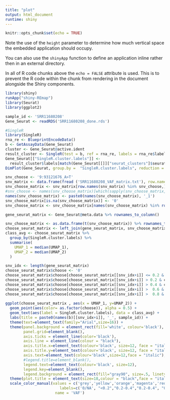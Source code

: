 ```yaml
---
title: "plot"
output: html_document
runtime: shiny
---
```


```r
knitr::opts_chunk$set(echo = TRUE)
```



Note the use of the `height` parameter to determine how much vertical space the embedded application should occupy.

You can also use the `shinyApp` function to define an application inline rather then in an external directory.

In all of R code chunks above the `echo = FALSE` attribute is used. This is to prevent the R code within the chunk from rendering in the document alongside the Shiny components.

```r
library(shiny)
runApp("shiny-REmap") 
library(Seurat)
library(ggplot2)

sample_id <- 'SRR11680208'
Gene_Seurat <- readRDS('SRR11680208_done.rds')
```


```r
#SingleR
library(SingleR)
rna_re <- BlueprintEncodeData()
b <- GetAssayData(Gene_Seurat)
cluster <- Gene_Seurat@active.ident
result_cluster <- SingleR(test = b, ref = rna_re, labels = rna_re$label.fine, method="cluster", clusters = cluster)
Gene_Seurat[["SingleR.cluster.labels"]] <-
  result_cluster$labels[match(Gene_Seurat[[]]["seurat_clusters"]$seurat_clusters, rownames(result_cluster))]
DimPlot(Gene_Seurat, group.by =  "SingleR.cluster.labels", reduction = "umap", label = TRUE) + labs(title = sample_id)

```


```r
snv_choose <- '9:93121676_A>T'
snv_matrix <- data.frame(fread ('SRR11680208_VAF_matrix.txt'), row.names = 1)
snv_choose_matrix <- snv_matrix[row.names(snv_matrix) %in% snv_choose,]
#snv_choose <- names(snv_choose_matrix)[which(sapply(snv_choose_matrix, function(x) strsplit(x,':')[[1]][2] !=0))]
names(snv_choose_matrix) <- paste0(names(snv_choose_matrix), '_1')
snv_choose_matrix[is.na(snv_choose_matrix)] <- '0'
snv_choose_matrix <- snv_choose_matrix[names(snv_choose_matrix) %in% rownames(Gene_Seurat@meta.data)]

gene_seurat_matrix <- Gene_Seurat@meta.data %>% rownames_to_column()

snv_choose_matrix <- as.data.frame(t(snv_choose_matrix)) %>% rownames_to_column()
choose_seurat_matrix <- left_join(gene_seurat_matrix, snv_choose_matrix, by = "rowname")
class_avg <- choose_seurat_matrix %>%
  group_by(SingleR.cluster.labels) %>%
  summarise(
    UMAP_1 = median(UMAP_1),
    UMAP_2 = median(UMAP_2)
  )

```


```r

snv_idx <- length(gene_seurat_matrix)
choose_seurat_matrix$choose <- '0'
choose_seurat_matrix$choose[choose_seurat_matrix[[snv_idx+i]] <= 0.2 & choose_seurat_matrix[[snv_idx+i]] !=0] <- '1'
choose_seurat_matrix$choose[choose_seurat_matrix[[snv_idx+i]] > 0.2 & choose_seurat_matrix[[snv_idx+i]] <=0.4] <- '2'
choose_seurat_matrix$choose[choose_seurat_matrix[[snv_idx+i]] > 0.4 & choose_seurat_matrix[[snv_idx+i]] <= 0.6] <- '3'
choose_seurat_matrix$choose[choose_seurat_matrix[[snv_idx+i]] >  0.6 & choose_seurat_matrix[[snv_idx+i]] <=0.8] <- '4'
choose_seurat_matrix$choose[choose_seurat_matrix[[snv_idx+i]] >  0.8 & choose_seurat_matrix[[snv_idx+i]] <=1] <- '5'
  
ggplot(choose_seurat_matrix , aes(x = UMAP_1, y=UMAP_2)) +
  geom_point(aes(color= as.factor(choose)), alpha = 0.5) +
  geom_text(aes(label = SingleR.cluster.labels), data = class_avg) + 
  labs(title = paste0(names(b)[[snv_idx+i]], '_', sample_id)) +
  theme(text=element_text(family="Arial",size=16)) +
  theme(panel.background = element_rect(fill='white', colour='black'), 
        panel.grid=element_blank(), 
        axis.ticks = element_line(color='black'), 
        axis.line = element_line(colour = "black"), 
        axis.title.x=element_text(colour='black', size=12, face = "italic"),
        axis.title.y=element_text(colour='black', size=12, face = "italic"),
        axis.text=element_text(colour='black',size=12,face = "italic"),
        #legend.title=element_blank(),
        legend.text=element_text(colour='black', size=12),
        legend.key=element_blank(),
        legend.background = element_rect(fill="gray90", size=.5, linetype="dotted")) + 
  theme(plot.title = element_text(size=18,colour = "black",face = "italic")) + 
  scale_color_manual(values = c('grey','yellow','orange','magenta','red','brown'),
                        labels=c('0/NA', "<0.2","0.2-0.4","0.2-0.4", "0.6-0.8"," >0.8"),
                      name = 'VAF') 

```
